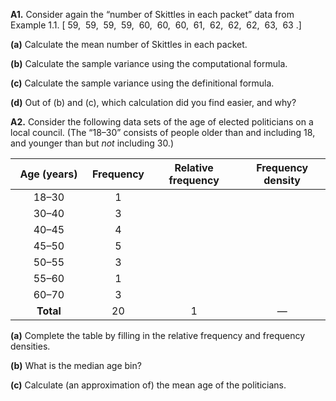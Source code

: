 :::: {.myq}
**A1.** Consider again the "number of Skittles in each packet" data from Example 1.1.
\[ 59, \ 59, \ 59, \ 59, \ 60, \ 60, \ 60, \ 61, \ 62, \ 62, \ 62, \ 63, \ 63 .\]

::: {.subq}
**(a)** Calculate the mean number of Skittles in each packet.
:::
::: {.subq}
**(b)** Calculate the sample variance using the computational formula.
:::
::: {.subq}
**(c)** Calculate the sample variance using the definitional formula.
:::
::: {.subq}
**(d)** Out of (b) and (c), which calculation did you find easier, and why?
:::
::::

:::: {.myq}
**A2.** Consider the following data sets of the age of elected politicians on a local council. (The "18--30" consists of people older than and including 18, and younger than but *not* including 30.)

|   Age (years)    | Frequency | Relative frequency | Frequency density |
|:---------------:|:---------:|:------------------:|:-----------------:|
|   18--30   |     1     |            |             |
|   30--40   |     3     |             |             |
|   40--45   |     4    |              |            |
|   45--50   |     5    |             |              |
|   50--55   |     3    |              |              |
|   55--60   |     1     |              |               |
|   60--70   |     3     |              |              |
|    **Total**    |    20    |          1         |      ---             |

::: {.subq}
**(a)** Complete the table by filling in the relative frequency and frequency densities.
:::
::: {.subq}
**(b)** What is the median age bin?
:::
::: {.subq}
**(c)** Calculate (an approximation of) the mean age of the politicians.
:::
::::



